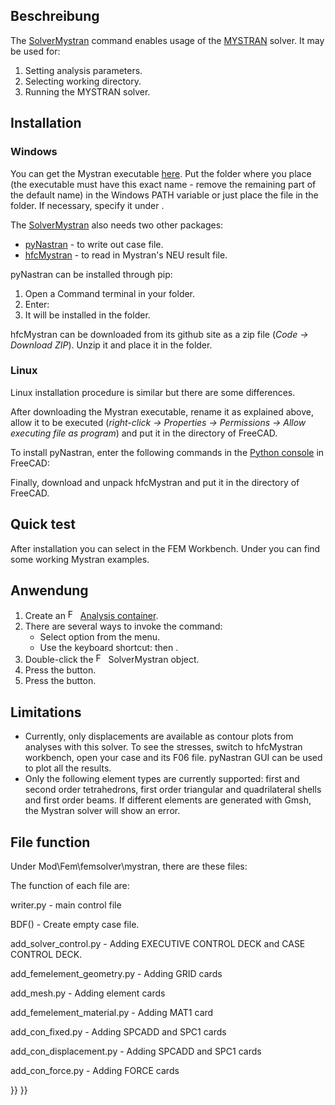 <languages/>

{{Docnav/de
|[[FEM_SolverElmer/de|LöserElmer]]
|[[FEM_SolverZ88/de|LöserZ88]]
|[[FEM_Workbench/de|FEM]]
|IconL=FEM_SolverElmer.svg
|IconR=FEM_SolverZ88.svg
|IconC=Workbench_FEM.svg
}}

{{GuiCommand
|Name=FEM SolverMystran
|MenuLocation=Solve → Solver Mystran
|Workbenches=[[FEM_Workbench|FEM]]
|Shortcut={{KEY|S}} {{KEY|M}}
|Version=0.20
|SeeAlso=[[FEM_tutorial|FEM tutorial]]
}}

<span id="Description"></span>
==Beschreibung==

The [[FEM_SolverMystran|SolverMystran]] command enables usage of the [https://www.mystran.com MYSTRAN] solver. It may be used for:
# Setting analysis parameters.
# Selecting working directory.
# Running the MYSTRAN solver.

==Installation==

=== Windows ===

You can get the Mystran executable [https://github.com/MYSTRANsolver/MYSTRAN/releases here]. Put the folder where you place {{FileName|mystran.exe}} (the executable must have this exact name - remove the remaining part of the default name) in the Windows PATH variable or just place the file in the {{FileName|FreeCAD\bin}} folder. If necessary, specify it under {{MenuCommand|Preferences → FEM → Mystran}}.

The [[FEM_SolverMystran|SolverMystran]] also needs two other packages:
* [https://github.com/SteveDoyle2/pyNastran pyNastran] - to write out case file.
* [https://github.com/ceanwang/hfcMystran hfcMystran] - to read in Mystran's NEU result file.

pyNastran can be installed through pip:
# Open a Command terminal in your {{FileName|FreeCAD\bin}} folder. 
# Enter: {{Incode|python -m pip install pyNastran}}
# It will be installed in the {{FileName|FreeCAD\bin\lib\site-packages}} folder.

hfcMystran can be downloaded from its github site as a zip file (''Code → Download ZIP''). Unzip it and place it in the {{FileName|FreeCAD\Mod}} folder.

=== Linux ===

Linux installation procedure is similar but there are some differences. 

After downloading the Mystran executable, rename it as explained above, allow it to be executed (''right-click → Properties → Permissions → Allow executing file as program'') and put it in the {{FileName|usr/bin}} directory of FreeCAD. 

To install pyNastran, enter the following commands in the [[Python_console|Python console]] in FreeCAD:

{{Code|code=
import subprocess
subprocess.run(['pip', 'install', 'pyNastran'])
}}

Finally, download and unpack hfcMystran and put it in the {{FileName|usr/Mod}} directory of FreeCAD.

==Quick test==

After installation you can select {{MenuCommand|Utilities → Open FEM examples}} in the FEM Workbench. Under {{MenuCommand|Solver → Mystran}} you can find some working Mystran examples.

<span id="Usage"></span>
==Anwendung==

# Create an [[Image:FEM_Analysis.svg|16px|link=FEM_Analysis]] [[FEM_Analysis|Analysis container]].
# There are several ways to invoke the command:
#* Select {{MenuCommand|Solve → [[Image:FEM_SolverMystran.svg|x16px]] Solver Mystran}} option from the menu.
#* Use the keyboard shortcut: {{KEY|S}} then {{KEY|M}}.
# Double-click the [[Image:FEM_SolverMystran.svg|x16px]] SolverMystran object.
# Press the {{Button|Write}} button.
# Press the {{Button|Run}} button.

==Limitations==

* Currently, only displacements are available as contour plots from analyses with this solver. To see the stresses, switch to hfcMystran workbench, open your case and its F06 file. pyNastran GUI can be used to plot all the results.
* Only the following element types are currently supported: first and second order tetrahedrons, first order triangular and quadrilateral shells and first order beams. If different elements are generated with Gmsh, the Mystran solver will show an error.

==File function==

Under Mod\Fem\femsolver\mystran, there are these files:

{{Code|code=
add_con_displacement.py
add_con_fixed.py
add_con_force.py
add_femelement_geometry.py
add_femelement_material.py
add_mesh.py
add_solver_control.py
writer.py
solver.py
tasks.py
}}

The function of each file are:

writer.py - main control file

{{Code|code=
model = BDF()
model = add_solver_control.add_solver_control(pynasf, model, self)
model = add_femelement_geometry.add_femelement_geometry(pynasf, model, self)
model = add_mesh.add_mesh(pynasf, model, self)
model = add_femelement_material.add_femelement_material(pynasf, model, self)
model = add_con_fixed.add_con_fixed(pynasf, model, self)
model = add_con_displacement.add_con_displacement(pynasf, model, self)
model = add_con_force.add_con_force(pynasf, model, self)
}}

BDF() - Create empty case file.

{{Code|code=
$pyNastran: version=msc
$pyNastran: punch=False
$pyNastran: encoding=utf-8
$pyNastran: nnodes=0
$pyNastran: nelements=0
ENDDATA
}}

add_solver_control.py - Adding EXECUTIVE CONTROL DECK and CASE CONTROL DECK.

{{Code|code=
$EXECUTIVE CONTROL DECK
SOL 101
CEND
$CASE CONTROL DECK
ECHO = NONE
TITLE = pyNastran for generating solverinput for for Mystran
SUBCASE 1
    DISPLACEMENT(SORT1,REAL) = ALL
    LOAD = 1
    SPC = 1
    SPCFORCES(SORT1,REAL) = ALL
    STRESS(SORT1,REAL,VONMISES,BILIN) = ALL
    SUBTITLE = Default
BEGIN BULK
$PARAMS
PARAM       POST      -1
}}

add_femelement_geometry.py - Adding GRID cards

add_mesh.py - Adding element cards

add_femelement_material.py - Adding MAT1 card

add_con_fixed.py - Adding SPCADD and SPC1 cards

add_con_displacement.py - Adding SPCADD and SPC1 cards

add_con_force.py - Adding FORCE cards


{{Docnav/de
|[[FEM_SolverElmer/de|LöserElmer]]
|[[FEM_SolverZ88/de|LöserZ88]]
|[[FEM_Workbench/de|FEM]]
|IconL=FEM_SolverElmer.svg
|IconR=FEM_SolverZ88.svg
|IconC=Workbench_FEM.svg
}}

{{FEM Tools navi{{#translation:}}}}
{{Userdocnavi{{#translation:}}}}